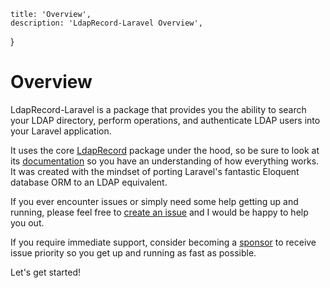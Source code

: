     title: 'Overview',
    description: 'LdapRecord-Laravel Overview',
}

# Overview

LdapRecord-Laravel is a package that provides you the ability to
search your LDAP directory, perform operations, and authenticate
LDAP users into your Laravel application.

It uses the core [LdapRecord](/docs/core/v2) package under the hood, so be sure to look at its
[documentation](/docs/core/v2) so you have an understanding of how everything works.
It was created with the mindset of porting Laravel's fantastic Eloquent
database ORM to an LDAP equivalent.

If you ever encounter issues or simply need some help getting up and running,
please feel free to [create an issue](https://github.com/DirectoryTree/LdapRecord/issues/new)
and I would be happy to help you out.

If you require immediate support, consider becoming a [sponsor](https://github.com/DirectoryTree/LdapRecord?sponsor=1)
to receive issue priority so you get up and running as fast as possible.

Let's get started!
